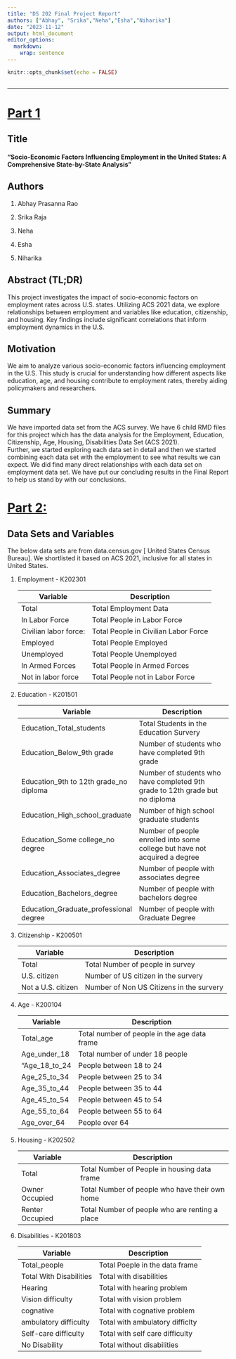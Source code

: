 ```yaml
---
title: "DS 202 Final Project Report"
authors: ["Abhay", "Srika","Neha","Esha","Niharika"]
date: "2023-11-12"
output: html_document
editor_options: 
  markdown: 
    wrap: sentence
---
```


```r
knitr::opts_chunk$set(echo = FALSE)

```

```         
```

------------------------------------------------------------------------

# [Part 1]{.underline}

## Title

#### "Socio-Economic Factors Influencing Employment in the United States: A Comprehensive State-by-State Analysis"

## **Authors**

1.  Abhay Prasanna Rao

2.  Srika Raja

3.  Neha

4.  Esha

5.  Niharika

## **Abstract (TL;DR)**

This project investigates the impact of socio-economic factors on employment rates across U.S. states.
Utilizing ACS 2021 data, we explore relationships between employment and variables like education, citizenship, and housing.
Key findings include significant correlations that inform employment dynamics in the U.S.

## **Motivation**

We aim to analyze various socio-economic factors influencing employment in the U.S.
This study is crucial for understanding how different aspects like education, age, and housing contribute to employment rates, thereby aiding policymakers and researchers.

## Summary

We have imported data set from the ACS survey.
We have 6 child RMD files for this project which has the data analysis for the Employment, Education, Citizenship, Age, Housing, Disabilities Data Set (ACS 2021).\
Further, we started exploring each data set in detail and then we started combining each data set with the employment to see what results we can expect.
We did find many direct relationships with each data set on employment data set.
We have put our concluding results in the Final Report to help us stand by with our conclusions.

# [Part 2:]{.underline}

## Data Sets and Variables

The below data sets are from data.census.gov [ United States Census Bureau].
We shortlisted it based on ACS 2021, inclusive for all states in United States.

1.  Employment - K202301

    | Variable              | Description                          |
    |-----------------------|--------------------------------------|
    | Total                 | Total Employment Data                |
    | In Labor Force        | Total People in Labor Force          |
    | Civilian labor force: | Total People in Civilian Labor Force |
    | Employed              | Total People Employed                |
    | Unemployed            | Total People Unemployed              |
    | In Armed Forces       | Total People in Armed Forces         |
    | Not in labor force    | Total People not in Labor Force      |

2.  Education - K201501

    | Variable                               | Description                                                                  |
    |----------------------------------------|------------------------------------------------------------------------------|
    | Education_Total_students               | Total Students in the Education Survery                                      |
    | Education_Below_9th grade              | Number of students who have completed 9th grade                              |
    | Education_9th to 12th grade_no diploma | Number of students who have completed 9th grade to 12th grade but no diploma |
    | Education_High_school_graduate         | Number of high school graduate students                                      |
    | Education_Some college_no degree       | Number of people enrolled into some college but have not acquired a degree   |
    | Education_Associates_degree            | Number of people with associates degree                                      |
    | Education_Bachelors_degree             | Number of people with bachelors degree                                       |
    | Education_Graduate_professional degree | Number of people with Graduate Degree                                        |

3.  Citizenship - K200501

    | Variable           | Description                              |
    |--------------------|------------------------------------------|
    | Total              | Total Number of people in survey         |
    | U.S. citizen       | Number of US citizen in the survery      |
    | Not a U.S. citizen | Number of Non US Citizens in the survery |

4.  Age - K200104

    | Variable      | Description                                  |
    |---------------|----------------------------------------------|
    | Total_age     | Total number of people in the age data frame |
    | Age_under_18  | Total number of under 18 people              |
    | "Age_18_to_24 | People between 18 to 24                      |
    | Age_25_to_34  | People between 25 to 34                      |
    | Age_35_to_44  | People between 35 to 44                      |
    | Age_45_to_54  | People between 45 to 54                      |
    | Age_55_to_64  | People between 55 to 64                      |
    | Age_over_64   | People over 64                               |

5.  Housing - K202502

    | Variable        | Description                                    |
    |-----------------|------------------------------------------------|
    | Total           | Total Number of People in housing data frame   |
    | Owner Occupied  | Total Number of people who have their own home |
    | Renter Occupied | Total Number of people who are renting a place |

6.  Disabilities - K201803

    | Variable                | Description                     |
    |-------------------------|---------------------------------|
    | Total_people            | Total Poeple in the data frame  |
    | Total With Disabilities | Total with disabilities         |
    | Hearing                 | Total with hearing problem      |
    | Vision difficulty       | Total with vision problem       |
    | cognative               | Total with cognative problem    |
    | ambulatory difficulty   | Total with ambulatory difficlty |
    | Self-care difficulty    | Total with self care difficulty |
    | No Disability           | Total without disabilities      |
